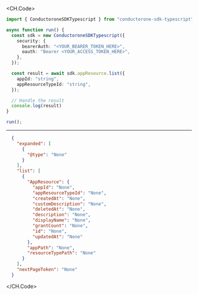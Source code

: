 
<CH.Code>
```typescript List.ts
import { ConductoroneSDKTypescript } from "conductorone-sdk-typescript";

async function run() {
  const sdk = new ConductoroneSDKTypescript({
    security: {
      bearerAuth: "<YOUR_BEARER_TOKEN_HERE>",
      oauth: "Bearer <YOUR_ACCESS_TOKEN_HERE>",
    },
  });

  const result = await sdk.appResource.list({
    appId: "string",
    appResourceTypeId: "string",
  });

  // Handle the result
  console.log(result)
}

run();
```
---

```json Example Response
  {
    "expanded": [
      {
        "@type": "None"
      }
    ],
    "list": [
      {
        "AppResource": {
          "appId": "None",
          "appResourceTypeId": "None",
          "createdAt": "None",
          "customDescription": "None",
          "deletedAt": "None",
          "description": "None",
          "displayName": "None",
          "grantCount": "None",
          "id": "None",
          "updatedAt": "None"
        },
        "appPath": "None",
        "resourceTypePath": "None"
      }
    ],
    "nextPageToken": "None"
  }
```
</CH.Code>
